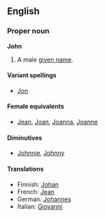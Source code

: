 ==English==
===Proper noun===
'''John'''

#A male [[given name]].

====Variant spellings====
*[[Jon]]

====Female equivalents====
*[[Jean]], [[Joan]], [[Joanna]], [[Joanne]]<!--please confirm these-->

====Diminutives====
*[[Johnnie]], [[Johnny]]

====Translations====

*Finnish: [[Johan]]
*French: [[Jean]]
*German: [[Johannes]]
*Italian: [[Giovanni]]
